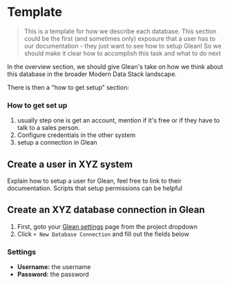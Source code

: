 # Template

> This is a template for how we describe each database.
> This section could be the first (and sometimes only) exposure that a user has to
> our documentation - they just want to see how to setup Glean!
> So we should make it clear how to accomplish this task and what to do next

In the overview section, we should give Glean's take on how we think about this database in the broader Modern Data Stack landscape.

There is then a "how to get setup" section:

### How to get set up

1. usually step one is get an account, mention if it's free or if they have to talk to a sales person.
2. Configure credentials in the other system
3. setup a connection in Glean

## Create a user in XYZ system

Explain how to setup a user for Glean, feel free to link to their documentation. Scripts that setup permissions can be helpful

## Create an XYZ database connection in Glean

1. First, goto your [Glean settings](https://glean.io/app/p/settings#database_connections) page from the project dropdown
2. Click `+ New Database Connection` and fill out the fields below

### Settings

- **Username:** the username
- **Password:** the password
